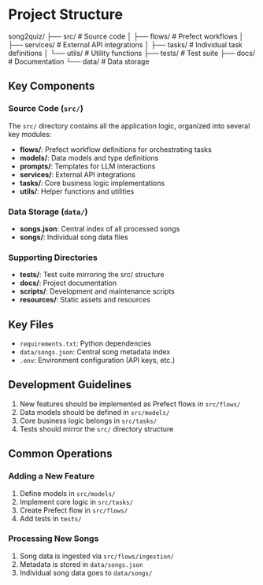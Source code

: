 # Project Structure

song2quiz/
├── src/               # Source code
│   ├── flows/         # Prefect workflows
│   ├── services/      # External API integrations
│   ├── tasks/         # Individual task definitions
│   └── utils/         # Utility functions
├── tests/             # Test suite
├── docs/              # Documentation
└── data/              # Data storage

## Key Components

### Source Code (`src/`)
The `src/` directory contains all the application logic, organized into several key modules:

- **flows/**: Prefect workflow definitions for orchestrating tasks
- **models/**: Data models and type definitions
- **prompts/**: Templates for LLM interactions
- **services/**: External API integrations
- **tasks/**: Core business logic implementations
- **utils/**: Helper functions and utilities

### Data Storage (`data/`)
- **songs.json**: Central index of all processed songs
- **songs/**: Individual song data files

### Supporting Directories
- **tests/**: Test suite mirroring the src/ structure
- **docs/**: Project documentation
- **scripts/**: Development and maintenance scripts
- **resources/**: Static assets and resources

## Key Files

- `requirements.txt`: Python dependencies
- `data/songs.json`: Central song metadata index
- `.env`: Environment configuration (API keys, etc.)

## Development Guidelines

1. New features should be implemented as Prefect flows in `src/flows/`
2. Data models should be defined in `src/models/`
3. Core business logic belongs in `src/tasks/`
4. Tests should mirror the `src/` directory structure

## Common Operations

### Adding a New Feature
1. Define models in `src/models/`
2. Implement core logic in `src/tasks/`
3. Create Prefect flow in `src/flows/`
4. Add tests in `tests/`

### Processing New Songs
1. Song data is ingested via `src/flows/ingestion/`
2. Metadata is stored in `data/songs.json`
3. Individual song data goes to `data/songs/`
